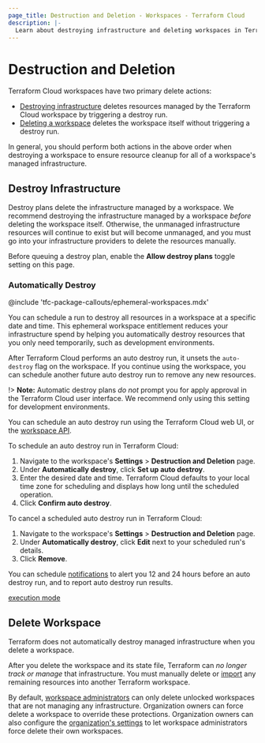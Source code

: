 ```yaml
---
page_title: Destruction and Deletion - Workspaces - Terraform Cloud
description: |-
  Learn about destroying infrastructure and deleting workspaces in Terraform Cloud.
---
```


# Destruction and Deletion

Terraform Cloud workspaces have two primary delete actions:

- [Destroying infrastructure](#destroy-infrastructure) deletes resources managed by the Terraform Cloud workspace by triggering a destroy run.
- [Deleting a workspace](#delete-workspaces) deletes the workspace itself without triggering a destroy run.

In general, you should perform both actions in the above order when destroying a workspace to ensure resource cleanup for all of a workspace's managed infrastructure.

## Destroy Infrastructure

Destroy plans delete the infrastructure managed by a workspace. We recommend destroying the infrastructure managed by a workspace _before_ deleting the workspace itself. Otherwise, the unmanaged infrastructure resources will continue to exist but will become unmanaged, and you must go into your infrastructure providers to delete the resources manually.

Before queuing a destroy plan, enable the **Allow destroy plans** toggle setting on this page.

### Automatically Destroy

<!-- BEGIN: TFC:only name:pnp-callout -->
@include 'tfc-package-callouts/ephemeral-workspaces.mdx'
<!-- END: TFC:only name:pnp-callout -->

You can schedule a run to destroy all resources in a workspace at a specific
date and time. This ephemeral workspace entitlement reduces your infrastructure
spend by helping you automatically destroy resources that you only need
temporarily, such as development environments.

After Terraform Cloud performs an auto destroy run, it unsets the `auto-destroy` flag on the workspace. If you continue using the workspace, you can schedule another future auto destroy run to remove any new resources. 

!> **Note:** Automatic destroy plans _do not_ prompt you for apply approval in the Terraform Cloud user interface. We recommend only using this setting for development environments.

You can schedule an auto destroy run using the Terraform Cloud web UI, or the [workspace API](/terraform/cloud-docs/api-docs/workspaces).

To schedule an auto destroy run in Terraform Cloud:
1. Navigate to the workspace's **Settings** > **Destruction and Deletion** page.
1. Under **Automatically destroy**, click **Set up auto destroy**.
1. Enter the desired date and time. Terraform Cloud defaults to your local time zone for scheduling and displays how long until the scheduled operation.
1. Click **Confirm auto destroy**.

To cancel a scheduled auto destroy run in Terraform Cloud:
1. Navigate to the workspace's **Settings** > **Destruction and Deletion** page.
1. Under **Automatically destroy**, click **Edit** next to your scheduled run's details.
1. Click **Remove**.

You can schedule [notifications](/terraform/cloud-docs/workspaces/settings/notifications) to alert you 12 and 24 hours before an auto destroy run, and to report auto destroy run results.

[execution mode](/terraform/cloud-docs/workspaces/settings#execution-mode) 

## Delete Workspace

Terraform does not automatically destroy managed infrastructure when you delete a workspace.

After you delete the workspace and its state file, Terraform can _no longer track or manage_ that infrastructure. You must manually delete or [import](/terraform/cli/commands/import) any remaining resources into another Terraform workspace.

By default, [workspace administrators](/terraform/cloud-docs/users-teams-organizations/permissions#workspace-admins) can only delete unlocked workspaces that are not managing any infrastructure. Organization owners can force delete a workspace to override these protections. Organization owners can also configure the [organization's settings](/terraform/cloud-docs/users-teams-organizations/organizations#general) to let workspace administrators force delete their own workspaces.
